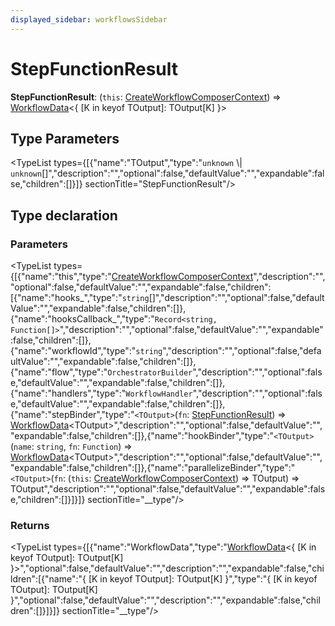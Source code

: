 ```yaml
---
displayed_sidebar: workflowsSidebar
---
```



# StepFunctionResult

 **StepFunctionResult**: (`this`: [CreateWorkflowComposerContext](workflows.CreateWorkflowComposerContext.mdx)) => [WorkflowData](workflows.WorkflowData.mdx)&#60;&#123; [K in keyof TOutput]: TOutput[K] &#125;&#62;

## Type Parameters

<TypeList types={[{"name":"TOutput","type":"`unknown` \\| `unknown`[]","description":"","optional":false,"defaultValue":"","expandable":false,"children":[]}]}  sectionTitle="StepFunctionResult"/>

## Type declaration

### Parameters

<TypeList types={[{"name":"this","type":"[CreateWorkflowComposerContext](workflows.CreateWorkflowComposerContext.mdx)","description":"","optional":false,"defaultValue":"","expandable":false,"children":[{"name":"hooks_","type":"`string`[]","description":"","optional":false,"defaultValue":"","expandable":false,"children":[]},{"name":"hooksCallback_","type":"`Record<string, Function[]>`","description":"","optional":false,"defaultValue":"","expandable":false,"children":[]},{"name":"workflowId","type":"`string`","description":"","optional":false,"defaultValue":"","expandable":false,"children":[]},{"name":"flow","type":"`OrchestratorBuilder`","description":"","optional":false,"defaultValue":"","expandable":false,"children":[]},{"name":"handlers","type":"`WorkflowHandler`","description":"","optional":false,"defaultValue":"","expandable":false,"children":[]},{"name":"stepBinder","type":"`<TOutput>`(`fn`: [StepFunctionResult](workflows.StepFunctionResult.mdx)) => [WorkflowData](workflows.WorkflowData.mdx)&#60;TOutput&#62;","description":"","optional":false,"defaultValue":"","expandable":false,"children":[]},{"name":"hookBinder","type":"`<TOutput>`(`name`: `string`, `fn`: `Function`) => [WorkflowData](workflows.WorkflowData.mdx)&#60;TOutput&#62;","description":"","optional":false,"defaultValue":"","expandable":false,"children":[]},{"name":"parallelizeBinder","type":"`<TOutput>`(`fn`: (`this`: [CreateWorkflowComposerContext](workflows.CreateWorkflowComposerContext.mdx)) => TOutput) => TOutput","description":"","optional":false,"defaultValue":"","expandable":false,"children":[]}]}]}  sectionTitle="__type"/>

### Returns

<TypeList types={[{"name":"WorkflowData","type":"[WorkflowData](workflows.WorkflowData.mdx)&#60;&#123; [K in keyof TOutput]: TOutput[K] &#125;&#62;","optional":false,"defaultValue":"","description":"","expandable":false,"children":[{"name":"&#123; [K in keyof TOutput]: TOutput[K] &#125;","type":"&#123; [K in keyof TOutput]: TOutput[K] &#125;","optional":false,"defaultValue":"","description":"","expandable":false,"children":[]}]}]}  sectionTitle="__type"/>
